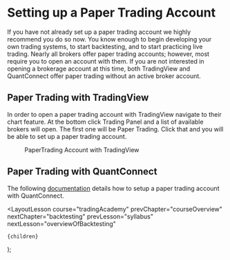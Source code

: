 
# Setting up a Paper Trading Account

If you have not already set up a paper trading account we highly recommend you do so now. You know enough to begin developing
your own trading systems, to start backtesting, and to start practicing live trading. Nearly all brokers offer paper trading accounts;
however, most require you to open an account with them. If you are not interested in opening a brokerage account at this time, both
TradingView and QuantConnect offer paper trading without an active broker account.

## Paper Trading with TradingView

In order to open a paper trading account with TradingView navigate to their chart feature. At the bottom click Trading Panel
and a list of available brokers will open. The first one will be Paper Trading. Click that and you will be able to set up
a paper trading account.

<figure>
  <Image
    src="/images/courses/tradingAcademy/choosingABroker/paperTradingAccountTradingView.webp"
    height={2160}
    width={3840}
    alt=""
  />
  <figcaption>PaperTrading Account with TradingView</figcaption>
</figure>

## Paper Trading with QuantConnect

The following [documentation](https://www.quantconnect.com/docs/v2/our-platform/live-trading/brokerages/quantconnect-paper-trading)
details how to setup a paper trading account with QuantConnect.

  <LayoutLesson
    course="tradingAcademy"
    prevChapter="courseOverview"
    nextChapter="backtesting"
    prevLesson="syllabus"
    nextLesson="overviewOfBacktesting"
  >
    {children}
  </LayoutLesson>
);
